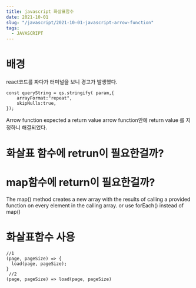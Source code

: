 ```yaml
---
title: javascript 화살표함수
date: 2021-10-01
slug: "/javascript/2021-10-01-javascript-arrow-function"
tags:
  - JAVASCRIPT
--- 
```




 # 배경
 react코드를 짜다가 터미널을 보니 경고가 발생했다.

```
const queryString = qs.stringify( param,{
    arrayFormat:"repeat",
    skipNulls:true,
});
```

 Arrow function expected a return value
 arrow function안에  return value 를 지정하니 해결되었다.
 
 # 화살표 함수에 retrun이 필요한걸까?


 # map함수에 return이 필요한걸까?
 The map() method creates a new array with the results of calling a provided function on every element in the calling array.
  or use forEach() instead of map()
  

# 화살표함수 사용

```
//1
(page, pageSize) => {
  load(page, pageSize);
}
 //2
(page, pageSize) => load(page, pageSize)
```

